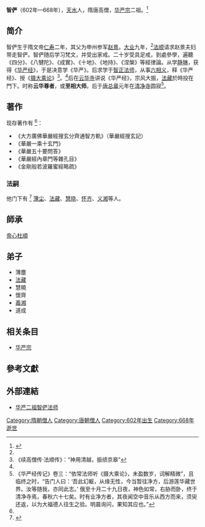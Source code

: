 {{refimprove|time=2017-08-01T04:09:49+00:00}}
{{Infobox Buddhist
| name =智儼
| image =
| imagesize =
| caption = 
| birth_date =602年
| birth_place =[[天水|天水]][[秦安縣|秦安縣]]
| death_date = 668年
| death_place =[[陝西|陝西]][[長安|長安]][[終南山|終南山]]
| residence =
| prizes =
| citizenship =
| nationality = 
| known_for = 華嚴二祖
| school = [[華嚴宗|華嚴宗]]
| callsign  = 
| title = 雲華尊者
| deity =
| education = 
| work_institution = 
| advisor =
| students =[[義湘|義湘]]、[[法藏|法藏]]、[[慧曉|慧曉]]、道成
| publication = 《大方廣佛華嚴經搜玄分齊通智方軌十卷》、《華嚴經內章門等雜孔目四卷》、《華嚴五十要問答二卷》、《華嚴一乘十玄門一卷》、《金剛般若波羅蜜經略疏二卷》、《無性攝論疏四卷》等<REF>
[http://buddhaspace.org/dict/fk/data/%25E6%2599%25BA%25E5%2584%25BC.html] {{Wayback|url=http://buddhaspace.org/dict/fk/data/%25E6%2599%25BA%25E5%2584%25BC.html |date=20200809095919 }}佛光大辭典
</REF>
| publication_translate =
| incarnation_from =
| reincarnation_to = 
| successor =
| footnotes =
}}

'''智俨'''（602年—668年），[[天水|天水]]人，隋唐高僧，[[华严宗|华严宗]]二祖。<ref name="华严宗二祖">{{Cite web |url=http://fh.china.com.cn/ch/fx/yx/hyxfj/hyz/2016-09-18/743.html |title=智俨大师 |accessdate=2020-01-05 |archive-date=2020-08-09 |archive-url=https://web.archive.org/web/20200809095904/http://fh.china.com.cn/ch/fx/yx/hyxfj/hyz/2016-09-18/743.html |dead-url=no }}</ref>

== 简介 ==
智俨生于隋文帝[[仁寿_(隋朝)|仁寿]]二年，其父为申州参军[[赵景|赵景]]。[[大业|大业]]九年，<ref name="华严宗二祖"/>[[法顺|法顺]]请求赵景夫妇带走智俨。智俨随后学习梵文，并受出家戒。二十岁受具足戒，到處參學，遍聽《四分》、《八犍陀》、《成實》、《十地》、《地持》、《涅槃》等經律論。从学[[静琳|静琳]]，获得《[[华严经|华严经]]》，于是决意学《华严》。后求学于[[智正法师|智正法师]]，从事[[六相义|六相义]]，释《华严经》、授《[[摄大乘论|摄大乘论]]》<ref>《续高僧传·法顺传》：“神用清越，振绩京皋”</ref>。<ref name="华严宗二祖"/>后在[[云华寺|云华寺]]讲说《华严经》，宗风大振，[[法藏|法藏]]於時投在門下。时称'''云华尊者'''，或'''至相大师'''。后于[[唐|唐]][[总章|总章]]元年在[[清净寺|清净寺]]圆寂<ref>《华严经传记》卷三：“依常法师听《摄大乘论》，未盈数岁，词解精微”，且临终之时，“告门人曰：‘吾此幻躯，从缘无性，今当暂往净方，后游莲华藏世界。汝等随我，亦同此志。’ 俄至十月二十九日夜，神色如常，右胁而卧，终于清净寺焉，春秋六十七矣。时有业净方者，其夜闻空中音乐从西方而来，须臾还返，以为大福德人往生之验。明晨询问，果知其应也。”</ref>。

== 著作==
现存著作有 <ref name="智儼大師"/>：
* 《大方廣佛華嚴經搜玄分齊通智方軌》（華嚴經搜玄記）
*《華嚴一乘十玄門》
*《華嚴五十要問答》
*《華嚴經內章門等雜孔目》
*《金剛般若波羅蜜經略疏》

===法嗣===
他门下有 <ref name="智儼大師">{{Cite web |url=http://fh.china.com.cn/ch/gs/gsxy/st/2016-09-24/1037.html |title=華嚴宗二祖智儼大師 |accessdate=2020-01-18 |archive-date=2020-08-09 |archive-url=https://web.archive.org/web/20200809095948/http://fh.china.com.cn/ch/gs/gsxy/st/2016-09-24/1037.html |dead-url=no }}</ref> [[薄尘|薄尘]]、[[法藏|法藏]]、[[慧晓|慧晓]]、[[怀齐|怀齐]]、[[义湘|义湘]]等人。

==師承==
[[帝心杜順|帝心杜順]]
==弟子==
*薄塵
*[[法藏|法藏]]
*慧曉
*懷齊
*[[義湘|義湘]]
*道成

== 相关条目==
*[[华严宗|华严宗]]

==參考文獻==
{{reflist}}

==外部連結==
*[http://www.zgfxy.cn/Item/906.aspx 华严二祖智俨法师] {{Wayback|url=http://www.zgfxy.cn/Item/906.aspx |date=20210416123911 }}

[[Category:隋朝僧人|Category:隋朝僧人]]
[[Category:唐朝僧人|Category:唐朝僧人]]
[[Category:602年出生|Category:602年出生]]
[[Category:668年逝世|Category:668年逝世]]